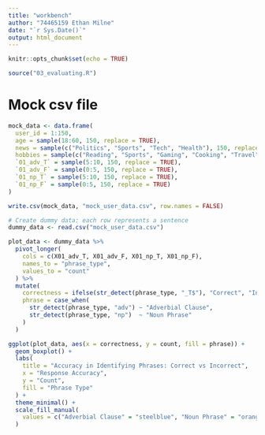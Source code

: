 ```yaml
---
title: "workbench"
author: "74465159 Ethan Milne"
date: "`r Sys.Date()`"
output: html_document
---
```


```r
knitr::opts_chunk$set(echo = TRUE)
```

```r
source("03_evaluating.R")
```

# Mock csv file
```r

mock_data <- data.frame(
  user_id = 1:150,
  age = sample(18:60, 150, replace = TRUE),
  news = sample(c("Politics", "Sports", "Tech", "Health"), 150, replace = TRUE),
  hobbies = sample(c("Reading", "Sports", "Gaming", "Cooking", "Travel"), 150, replace = TRUE),
  `01_adv_T` = sample(5:10, 150, replace = TRUE),
  `01_adv_F` = sample(0:5, 150, replace = TRUE),
  `01_np_T` = sample(5:10, 150, replace = TRUE),
  `01_np_F` = sample(0:5, 150, replace = TRUE)
)

write.csv(mock_data, "mock_user_data.csv", row.names = FALSE)

# Create dummy data: each row represents a sentence
dummy_data <- read.csv("mock_user_data.csv")

```


```r
plot_data <- dummy_data %>%
  pivot_longer(
    cols = c(X01_adv_T, X01_adv_F, X01_np_T, X01_np_F),
    names_to = "phrase_type",
    values_to = "count"
  ) %>%
  mutate(
    correctness = ifelse(str_detect(phrase_type, "_T$"), "Correct", "Incorrect"),
    phrase = case_when(
      str_detect(phrase_type, "adv") ~ "Adverbial Clause",
      str_detect(phrase_type, "np")  ~ "Noun Phrase"
    )
  )

ggplot(plot_data, aes(x = correctness, y = count, fill = phrase)) +
  geom_boxplot() +
  labs(
    title = "Accuracy in Identifying Phrases: Correct vs Incorrect",
    x = "Response Accuracy",
    y = "Count",
    fill = "Phrase Type"
  ) +
  theme_minimal() +
  scale_fill_manual(
    values = c("Adverbial Clause" = "steelblue", "Noun Phrase" = "orange")
  )

```
